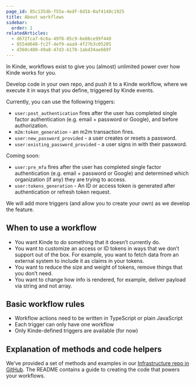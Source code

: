 ```yaml
---
page_id: 85c135db-f55a-4edf-8d1b-0af4140c1925
title: About workflows
sidebar:
  order: 1
relatedArticles:
  - d672fca7-6c6a-49f8-85c9-6e86ce99f440
  - 8554d648-fc2f-4ef9-aaa9-4f27b3c05205
  - d360c480-49a8-47d3-b178-1abd34ae669f
---
```


In Kinde, workflows exist to give you (almost) unlimited power over how Kinde works for you. 

Develop code in your own repo, and push it to a Kinde workflow, where we execute it in ways that you define, triggered by Kinde events. 

Currently, you can use the following triggers:

- `user:post_authentication` fires after the user has completed single factor authentication (e.g. email + password or Google), and before authorization.
- `m2m:token_generation` - an m2m transaction fires.
- `user:new_password_provided` - a user creates or resets a password.
- `user:existing_password_provided` - a user signs in with their password.

Coming soon:
- `user:pre_mfa` fires after the user has completed single factor authentication (e.g. email + password or Google) and determined which organization (if any) they are trying to access.
- `user:tokens_generation` - An ID or access token is generated after authentication or refresh token request.

We will add more triggers (and allow you to create your own) as we develop the feature.

## When to use a workflow

- You want Kinde to do something that it doesn’t currently do.
- You want to customize an access or ID tokens in ways that we don’t support out of the box. For example, you want to fetch data from an external system to include it as claims in your tokens.
- You want to reduce the size and weight of tokens, remove things that you don’t need.
- You want to change how info is rendered, for example, deliver payload via string and not array.

## Basic workflow rules

- Workflow actions need to be written in TypeScript or plain JavaScript
- Each trigger can only have one workflow
- Only Kinde-defined triggers are available (for now)

## Explanation of methods and code helpers

We’ve provided a set of methods and examples in our [Infrastructure repo in GitHub](https://github.com/kinde-oss/infrastructure). The README contains a guide to creating the code that powers your workflows.
